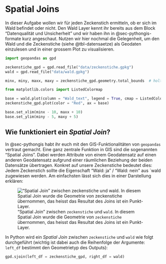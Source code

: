 # Spatial Joins {#sec-spatialjoin}

In dieser Aufgabe wollen wir für jeden Zeckenstich ermitteln, ob er sich im Wald befindet oder nicht. Den Wald Layer kennt ihr bereits aus dem Block "Datenqualität und Unsicherheit" und wir haben ihn in @sec-pythongis-formate kurz angeschaut. Nutzen wir hier nochmal die Gelegenheit, um den Wald und die Zeckenstiche (siehe @tbl-datensaetze) als Geodaten einzulesen und in einer grossem Plot zu visualisieren.

```python
import geopandas as gpd

zeckenstiche_gpd = gpd.read_file("data/zeckenstiche.gpkg")
wald = gpd.read_file("data/wald.gpkg")

minx, miny, maxx, maxy = zeckenstiche_gpd.geometry.total_bounds  # holt die x und y min bzw. max werte und speichert diese in 4 variabeln

from matplotlib.colors import ListedColormap

base = wald.plot(column = "Wald_text", legend = True, cmap = ListedColormap(["green","lightgrey"]))
zeckenstiche_gpd.plot(color = "Red", ax = base)

base.set_xlim(minx - 10, maxx + 10) 
base.set_ylim(miny - 5, maxy + 5)
```

## Wie funktioniert ein *Spatial Join*?

In @sec-pythongis habt ihr euch mit den GIS-Funktionalitäten von `geopandas` vertraut gemacht. Eine ganz zentrale Funktion in GIS sind die sogenannten "Spatial Joins". Dabei werden Attribute von einem Geodatensatz auf einen anderen Geodatensatz aufgrund einer räumlichen Beziehung der beiden Datensätze übertragen. Konkret auf unsere Zeckenstiche bedeutet dies: Jedem Zeckenstich sollte die Eigenschaft "Wald: ja" / "Wald: nein" aus `wald zugewiesen werden. Am einfachsten lässt sich dies in einer Darstellung erklären:

!["Spatial Join" zwischen `zeckenstiche` und `wald`. In diesem Spatial Join wurde die Geometrie von `zeckenstiche` übernommen, das heisst das Resultat des Joins ist ein Punkt-Layer.](figures/spatialjoin.jpg){#fig-spatialjoin}

In Python wird ein *Spatial Join* zwischen `zeckenstiche` und `wald` wie folgt durchgeführt (wichtig ist dabei auch die Reihenfolge der Argumente: `left_df` bestimmt den Geometrietyp des Outputs):

```python
gpd.sjoin(left_df = zeckenstiche_gpd, right_df = wald)
```
